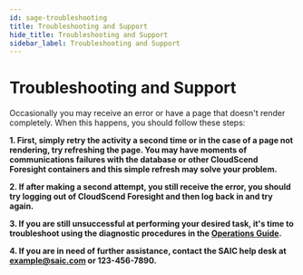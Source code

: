 ```yaml
---
id: sage-troubleshooting
title: Troubleshooting and Support
hide_title: Troubleshooting and Support
sidebar_label: Troubleshooting and Support
---
```


# Troubleshooting and Support

Occasionally you may receive an error or have a page that doesn't render completely. When this happens, you should follow these steps:

**1. First, simply retry the activity a second time or in the case of a page not rendering, try refreshing the page. You may have moments of communications failures with the database or other CloudScend Foresight containers and this simple refresh may solve your problem.**

**2. If after making a second attempt, you still receive the error, you should try logging out of CloudScend Foresight and then log back in and try again.**

**3. If you are still unsuccessful at performing your desired task, it's time to troubleshoot using the diagnostic procedures in the [Operations Guide](sage-ops-diagnostic.mdx).**

**4. If you are in need of further assistance, contact the SAIC help desk at example@saic.com or 123-456-7890.**
